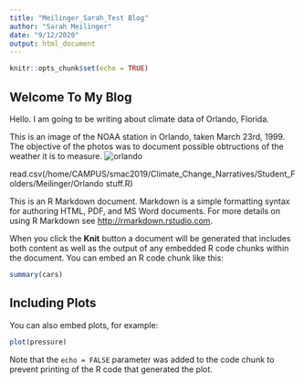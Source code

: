 ```yaml
---
title: "Meilinger_Sarah_Test Blog"
author: "Sarah Meilinger"
date: "9/12/2020"
output: html_document
---
```



```r
knitr::opts_chunk$set(echo = TRUE)
```

## Welcome To My Blog

Hello. I am going to be writing about climate data of Orlando, Florida.



This is an image of the NOAA station in Orlando, taken March 23rd, 1999. The objective of the photos was to document possible obtructions of the weather it is to measure.
![orlando](https://www.ncdc.noaa.gov/EdadsV2/api/ASOSStationPhotos/image/byhash/DE057C49AB3E1D5A61E2376C5ED947AA)


read.csv(/home/CAMPUS/smac2019/Climate_Change_Narratives/Student_Folders/Meilinger/Orlando stuff.R)

This is an R Markdown document. Markdown is a simple formatting syntax for authoring HTML, PDF, and MS Word documents. For more details on using R Markdown see <http://rmarkdown.rstudio.com>.

When you click the **Knit** button a document will be generated that includes both content as well as the output of any embedded R code chunks within the document. You can embed an R code chunk like this:

```r
summary(cars)
```

## Including Plots

You can also embed plots, for example:

```r
plot(pressure)
```

Note that the `echo = FALSE` parameter was added to the code chunk to prevent printing of the R code that generated the plot.
